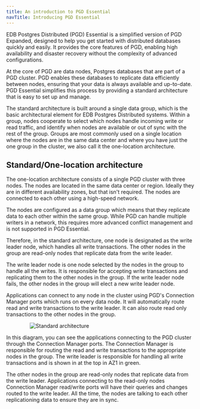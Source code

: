 ```yaml
---
title: An introduction to PGD Essential 
navTitle: Introducing PGD Essential
---
```


EDB Postgres Distributed (PGD) Essential is a simplified version of PGD Expanded, designed to help you get started with distributed databases quickly and easily. It provides the core features of PGD, enabling high availability and disaster recovery without the complexity of advanced configurations.

At the core of PGD are data nodes, Postgres databases that are part of a PGD cluster. PGD enables these databases to replicate data efficiently between nodes, ensuring that your data is always available and up-to-date. PGD Essential simplifies this process by providing a standard architecture that is easy to set up and manage.

The standard architecture is built around a single data group, which is the basic architectural element for EDB Postgres Distributed systems. Within a group, nodes cooperate to select which nodes handle incoming write or read traffic, and identify when nodes are available or out of sync with the rest of the group. Groups are most commonly used on a single location where the nodes are in the same data center and where you have just the one group in the cluster, we also call it the one-location architecture.

## Standard/One-location architecture

The one-location architecture consists of a single PGD cluster with three nodes. The nodes are located in the same data center or region. Ideally they are in different availability zones, but that isn't required. The nodes are connected to each other using a high-speed network.

The nodes are configured as a data group which means that they replicate data to each other within the same group. While PGD can handle multiple writers in a network, this requires more advanced conflict management and is not supported in PGD Essential.

Therefore, in the standard architecture, one node is designated as the write leader node, which handles all write transactions. The other nodes in the group are read-only nodes that replicate data from the write leader.


The write leader node is one node selected by the nodes in the group to handle all the writes. It is responsible for accepting write transactions and replicating them to the other nodes in the group. If the write leader node fails, the other nodes in the group will elect a new write leader node.

Applications can connect to any node in the cluster using PGD's Connection Manager ports which runs on every data node. It will automatically route read and write transactions to the write leader. It can also route read only transactions to the other nodes in the group.

<div style="width: 75%; margin: auto;">

![Standard architecture](/pgd/latest/expanded-how-to/architectures/images/1x3-cluster.svg)

</div>

In this diagram, you can see the applications connecting to the PGD cluster through the Connection Manager ports. The Connection Manager is responsible for routing the read and write transactions to the appropriate nodes in the group. The write leader is responsible for handling all write transactions and is shown in at the top in AZ1 in green. 

The other nodes in the group are read-only nodes that replicate data from the write leader. Applications connecting to the read-only nodes Connection Manager read/write ports will have their queries and changes routed to the write leader. All the time, the nodes are talking to each other replicationing data to ensure they are in sync.

